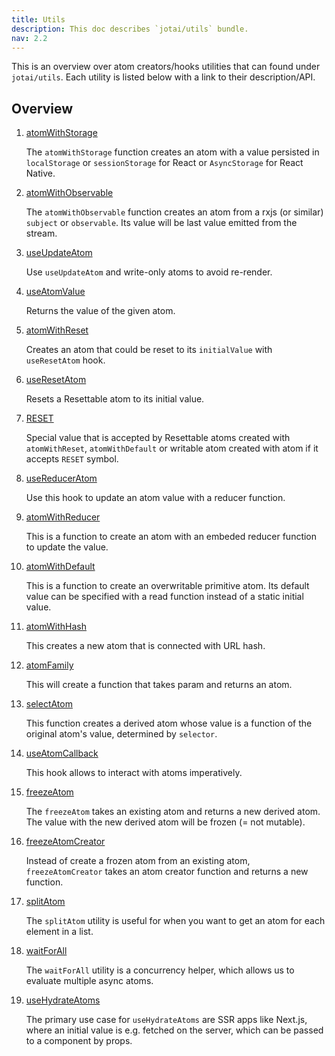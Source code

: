 ```yaml
---
title: Utils
description: This doc describes `jotai/utils` bundle.
nav: 2.2
---
```


This is an overview over atom creators/hooks utilities that can found under `jotai/utils`. Each utility is listed below with a link to their description/API.

## Overview

1. [atomWithStorage](../../utils/atom-with-storage)

   The `atomWithStorage` function creates an atom with a value persisted in `localStorage` or `sessionStorage` for React or `AsyncStorage` for React Native.

2. [atomWithObservable](../../utils/atom-with-observable)
   
   The `atomWithObservable` function creates an atom from a rxjs (or similar) `subject` or `observable`. Its value will be last value emitted from the stream.

3. [useUpdateAtom](../../utils/use-update-atom)
   
   Use `useUpdateAtom` and write-only atoms to avoid re-render.

4. [useAtomValue](../../utils/use-atom-value)
   
   Returns the value of the given atom.

5. [atomWithReset](../../utils/atom-with-reset)
   
   Creates an atom that could be reset to its `initialValue` with `useResetAtom` hook.

6. [useResetAtom](../../utils/use-reset-atom)
   
   Resets a Resettable atom to its initial value.

7. [RESET](../../utils/reset)
   
   Special value that is accepted by Resettable atoms created with `atomWithReset`, `atomWithDefault` or writable atom created with atom if it accepts `RESET` symbol.

8. [useReducerAtom](../../utils/use-reducer-atom)
   
   Use this hook to update an atom value with a reducer function.

9.  [atomWithReducer](../../utils/atom-with-reducer)
    
    This is a function to create an atom with an embeded reducer function to update the value.

10. [atomWithDefault](../../utils/atom-with-default)
    
    This is a function to create an overwritable primitive atom. Its default value can be specified with a read function instead of a static initial value.

11. [atomWithHash](../../utils/atom-with-hash)
    
    This creates a new atom that is connected with URL hash.

12. [atomFamily](../../utils/atom-family)
    
    This will create a function that takes param and returns an atom.

13. [selectAtom](../../utils/select-atom)
    
    This function creates a derived atom whose value is a function of the original atom's value, determined by `selector`.

14. [useAtomCallback](../../utils/use-atom-callback)
    
    This hook allows to interact with atoms imperatively.

15. [freezeAtom](../../utils/freeze-atom)
    
    The `freezeAtom` takes an existing atom and returns a new derived atom. The value with the new derived atom will be frozen (= not mutable).

16. [freezeAtomCreator](../../utils/freeze-atom-creator)
    
    Instead of create a frozen atom from an existing atom, `freezeAtomCreator` takes an atom creator function and returns a new function.

17. [splitAtom](../../utils/split-atom)
    
    The `splitAtom` utility is useful for when you want to get an atom for each element in a list.

18. [waitForAll](../../utils/wait-for-all)
    
    The `waitForAll` utility is a concurrency helper, which allows us to evaluate multiple async atoms.

19. [useHydrateAtoms](../../utils/use-hydrate-atoms)
    
    The primary use case for `useHydrateAtoms` are SSR apps like Next.js, where an initial value is e.g. fetched on the server, which can be passed to a component by props.





















